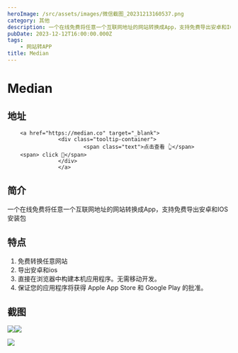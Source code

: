 ```yaml
---
heroImage: /src/assets/images/微信截图_20231213160537.png
category: 其他
description: 一个在线免费将任意一个互联网地址的网站转换成App，支持免费导出安卓和IOS安装包
pubDate: 2023-12-12T16:00:00.000Z
tags:
    - 网站转APP
title: Median
---
```


# Median

## 地址

        <a href="https://median.co" target="_blank">
                    <div class="tooltip-container">
                            <span class="text">点击查看 👆</span>
        <span> click 👋</span>
                    </div>
                    </a>
## 简介

一个在线免费将任意一个互联网地址的网站转换成App，支持免费导出安卓和IOS安装包

## 特点

1. 免费转换任意网站
2. 导出安卓和ios
3. 直接在浏览器中构建本机应用程序。无需移动开发。
4. 保证您的应用程序将获得 Apple App Store 和 Google Play 的批准。

## 截图

![](/src/assets/images/微信截图_20231213160537.png)![](/src/assets/images/微信截图_20231213160635.png)

![](/src/assets/images/微信截图_20231213160734.png)
